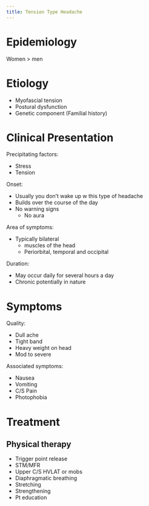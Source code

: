 ```yaml
---
title: Tension Type Headache
---
```


# Epidemiology

Women > men

# Etiology

- Myofascial tension
- Postural dysfunction
- Genetic component (Familial history)

# Clinical Presentation

Precipitating factors:

- Stress
- Tension

Onset:

- Usually you don't wake up w this type of headache
- Builds over the course of the day
- No warning signs
    - No aura

Area of symptoms:

- Typically bilateral
    - muscles of the head
    - Periorbital, temporal and occipital

Duration:

- May occur daily for several hours a day
- Chronic potentially in nature


# Symptoms

Quality:

- Dull ache
- Tight band
- Heavy weight on head
- Mod to severe

Associated symptoms:

- Nausea
- Vomiting
- C/S Pain
- Photophobia

# Treatment

## Physical therapy

:::{.callout title="PT School recommendations"}
- Trigger point release
- STM/MFR
- Upper C/S HVLAT or mobs
- Diaphragmatic breathing
- Stretching
- Strengthening
- Pt education
:::
